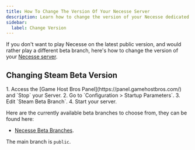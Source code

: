 ```yaml
---
title: How To Change The Version Of Your Necesse Server
description: Learn how to change the version of your Necesse dedicated server.
sidebar:
  label: Change Version
---
```


If you don't want to play Necesse on the latest public version, and would rather play a different beta branch, here's how to change the version of your [Necesse server](https://www.gamehostbros.com/necesse-server-hosting/). 

## Changing Steam Beta Version

<Steps>
1. Access the [Game Host Bros Panel](https://panel.gamehostbros.com/) and `Stop` your Server.
2. Go to `Configuration > Startup Parameters`.
3. Edit `Steam Beta Branch`.
4. Start your server.
</Steps>

Here are the currently available beta branches to choose from, they can be found here:

- [Necesse Beta Branches](https://steamdb.info/app/1169370/depots/#branches).

The main branch is `public`.